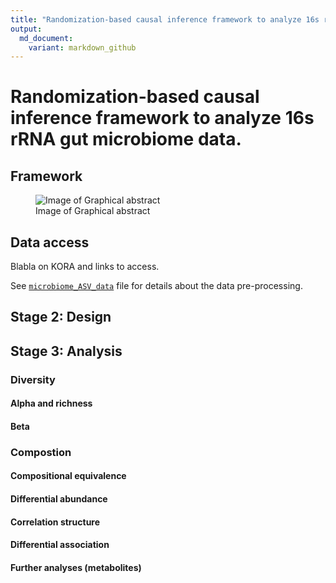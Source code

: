 ```yaml
---
title: "Randomization-based causal inference framework to analyze 16s rRNA gut microbiome data."
output:
  md_document:
    variant: markdown_github
---
```


# Randomization-based causal inference framework to analyze 16s rRNA gut microbiome data.

## Framework

![Image of Graphical abstract](misc/Fig1_graphical_abstract.png)

## Data access

Blabla on KORA and links to access.

See [`microbiome_ASV_data`](microbiome_ASV_data) file for details about the data pre-processing.

## Stage 2: Design

## Stage 3: Analysis

### Diversity

#### Alpha and richness

#### Beta

### Compostion

#### Compositional equivalence

#### Differential abundance

#### Correlation structure

#### Differential association

#### Further analyses (metabolites)
